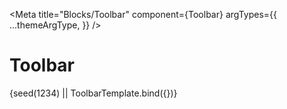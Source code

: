 

<Meta
  title="Blocks/Toolbar"
  component={Toolbar}
  argTypes={{
    ...themeArgType,
  }}
/>


# Toolbar

<Canvas withSource="none">
  <Story
    name="Toolbar"
    args={{
      theme: 'light',
      toolbar: {
        items: [
          { type: 'action', label: 'Font', iconOnly: true, icon: 'text_font' },
        ],
        buttonSize: 'large',
      },
    }}
  >
    {seed(1234) || ToolbarTemplate.bind({})}
  </Story>
</Canvas>
